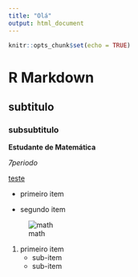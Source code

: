 ```yaml
---
title: "Olá"
output: html_document
---
```


```r
knitr::opts_chunk$set(echo = TRUE)
```

# R Markdown

## subtitulo 
### subsubtitulo

**Estudante de Matemática**

*7periodo*

[teste](https://fulgenciomath.github.io/)

- primeiro item

- segundo item

![math](https://www.youtz.com.br/wp-content/uploads/2019/10/YOUTZ-MATEMATICA-ENEM.jpg)


1. primeiro item
   - sub-item
   - sub-item